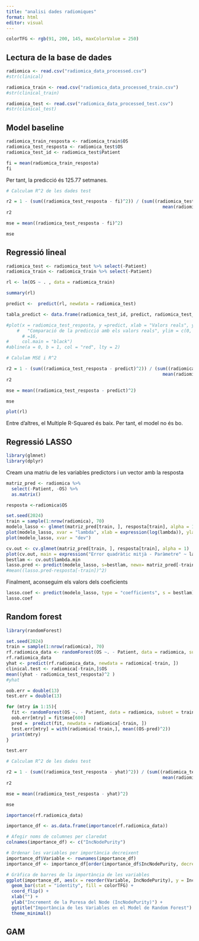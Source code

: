 ```yaml
---
title: "analisi dades radiomiques"
format: html
editor: visual
---
```


```r
colorTFG <- rgb(91, 200, 145, maxColorValue = 250)
```

## Lectura de la base de dades

```r
radiomica <- read.csv("radiomica_data_processed.csv")
#str(clinical)

radiomica_train <- read.csv("radiomica_data_processed_train.csv")
#str(clinical_train)

radiomica_test <- read.csv("radiomica_data_processed_test.csv")
#str(clinical_test)
```

## Model baseline

```r
radiomica_train_resposta <- radiomica_train$OS
radiomica_test_resposta <- radiomica_test$OS 
radiomica_test_id <- radiomica_test$Patient
```

```r
fi = mean(radiomica_train_resposta)
fi
```

Per tant, la predicció és $125.77$ setmanes.

```r
# Calculam R^2 de les dades test

r2 = 1 - (sum((radiomica_test_resposta - fi)^2)) / (sum((radiomica_test_resposta - 
                                                           mean(radiomica_test_resposta))^2))
r2

mse = mean((radiomica_test_resposta - fi)^2)

mse
```

## Regressió lineal

```r

radiomica_test <- radiomica_test %>% select(-Patient)
radiomica_train <- radiomica_train %>% select(-Patient)
```

```r
rl <- lm(OS ~ . , data = radiomica_train)

summary(rl)

predict <-  predict(rl, newdata = radiomica_test)

tabla_predict <- data.frame(radiomica_test_id, predict, radiomica_test_resposta)

#plot(x = radiomica_test_resposta, y =predict, xlab = "Valors reals", ylab = "Predicció", main = 
    #   "Comparació de la predicció amb els valors reals", ylim = c(0, 400), xlim = c(0,400), col = colorTFG, pch 
      # =16,
#     col.main = "black")
#abline(a = 0, b = 1, col = "red", lty = 2)


```

```r
# Calulam MSE i R^2

r2 = 1 - (sum((radiomica_test_resposta - predict)^2)) / (sum((radiomica_test_resposta - 
                                                           mean(radiomica_test_resposta))^2))
r2

mse = mean((radiomica_test_resposta - predict)^2)

mse
```

```r
plot(rl)
```

Entre d'altres, el Multiple R-Squared és baix. Per tant, el model no és bo.

## Regressió LASSO

```r
library(glmnet)
library(dplyr)
```

Cream una matriu de les variables predictors i un vector amb la resposta

```r
matriz_pred <- radiomica %>% 
  select(-Patient, -OS) %>% 
  as.matrix()

resposta <-radiomica$OS
```

```r
set.seed(2024)
train = sample(1:nrow(radiomica), 70)
modelo_lasso <- glmnet(matriz_pred[train, ], resposta[train], alpha = 1)
plot(modelo_lasso, xvar = "lambda", xlab = expression(log(lambda)), ylab = "Coeficients")
plot(modelo_lasso, xvar = "dev")
```

```r
cv.out <- cv.glmnet(matriz_pred[train, ], resposta[train], alpha = 1)
plot(cv.out, main = expression("Error quadràtic mitjà - Paràmetre" ~ lambda))
bestlam <- cv.out$lambda.min
lasso.pred <- predict(modelo_lasso, s=bestlam, newx= matriz_pred[-train, ])
#mean((lasso.pred-resposta[-train])^2)
```

Finalment, aconseguim els valors dels coeficients

```r
lasso.coef <- predict(modelo_lasso, type = "coefficients", s = bestlam)
lasso.coef
```

## Random forest

```r
library(randomForest)
```

```r
set.seed(2024)
train = sample(1:nrow(radiomica), 70)
rf.radiomica_data <- randomForest(OS ~. - Patient, data = radiomica, subset = train, mtry = 1)
rf.radiomica_data
yhat <- predict(rf.radiomica_data, newdata = radiomica[-train, ])
clinical.test <- radiomica[-train,]$OS
mean((yhat - radiomica_test_resposta)^2 )
#yhat
```

```r
oob.err = double(13)
test.err = double(13)

for (mtry in 1:15){
  fit <- randomForest(OS ~. - Patient, data = radiomica, subset = train, mtry = mtry)
  oob.err[mtry] = fit$mse[600]
  pred =  predict(fit, newdata = radiomica[-train, ])
  test.err[mtry] = with(radiomica[-train,], mean((OS-pred)^2))
  print(mtry)
}

test.err

```

```r
# Calculam R^2 de les dades test

r2 = 1 - (sum((radiomica_test_resposta - yhat)^2)) / (sum((radiomica_test_resposta - 
                                                           mean(radiomica_test_resposta))^2))
r2

mse = mean((radiomica_test_resposta - yhat)^2)

mse
```

```r
importance(rf.radiomica_data)
```

```r
importance_df <- as.data.frame(importance(rf.radiomica_data))

# Afegir noms de columnes per claredat
colnames(importance_df) <- c("IncNodePurity")

# Ordenar les variables per importància decreixent
importance_df$Variable <- rownames(importance_df)
importance_df <- importance_df[order(importance_df$IncNodePurity, decreasing = TRUE), ]

# Gràfica de barres de la importància de les variables
ggplot(importance_df, aes(x = reorder(Variable, IncNodePurity), y = IncNodePurity), col = colorTFG) +
  geom_bar(stat = "identity", fill = colorTFG) +
  coord_flip() +
  xlab("") +
  ylab("Increment de la Puresa del Node (IncNodePurity)") +
  ggtitle("Importància de les Variables en el Model de Random Forest") + 
  theme_minimal()
```

## GAM
